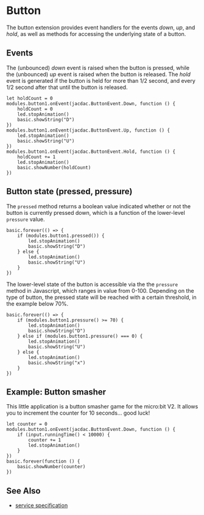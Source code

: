 # Button

The button extension provides event handlers for the events
_down_, _up_, and _hold_, as well as methods for accessing the underlying
state of a button.

## Events

The (unbounced) _down_ event is raised when the
button is pressed, while the (unbounced) _up_ event is raised when the button is released.
The _hold_ event is generated if the button is held for more than 1/2 second,
and every 1/2 second after that until the button is released.

```blocks
let holdCount = 0
modules.button1.onEvent(jacdac.ButtonEvent.Down, function () {
    holdCount = 0
    led.stopAnimation()
    basic.showString("D")
})
modules.button1.onEvent(jacdac.ButtonEvent.Up, function () {
    led.stopAnimation()
    basic.showString("U")
})
modules.button1.onEvent(jacdac.ButtonEvent.Hold, function () {
    holdCount += 1
    led.stopAnimation()
    basic.showNumber(holdCount)
})
```

## Button state (pressed, pressure)

The `pressed` method returns a boolean value indicated whether or not the button is currently
pressed down, which is a function of the lower-level `pressure` value.

```blocks
basic.forever(() => {
    if (modules.button1.pressed()) {
        led.stopAnimation()
        basic.showString("D")
    } else {
        led.stopAnimation()
        basic.showString("U")
    }
})
```

The lower-level state of the button is accessible via the the `pressure` method in Javascript,
which ranges in value from 0-100. Depending on the type of button,
the pressed state will be reached with a certain threshold, in the example below 70%.

```sts
basic.forever(() => {
    if (modules.button1.pressure() >= 70) {
        led.stopAnimation()
        basic.showString("D")
    } else if (modules.button1.pressure() === 0) {
        led.stopAnimation()
        basic.showString("U")
    } else {
        led.stopAnimation()
        basic.showString("x")
    }
})
```

## Example: Button smasher

This little application is a button smasher
game for the micro:bit V2. It allows you to increment the counter for 10 seconds... good luck!

```blocks
let counter = 0
modules.button1.onEvent(jacdac.ButtonEvent.Down, function () {
    if (input.runningTime() < 10000) {
        counter += 1
        led.stopAnimation()
    }
})
basic.forever(function () {
    basic.showNumber(counter)
})
```

## See Also

-   [service specification](/services/button/)
